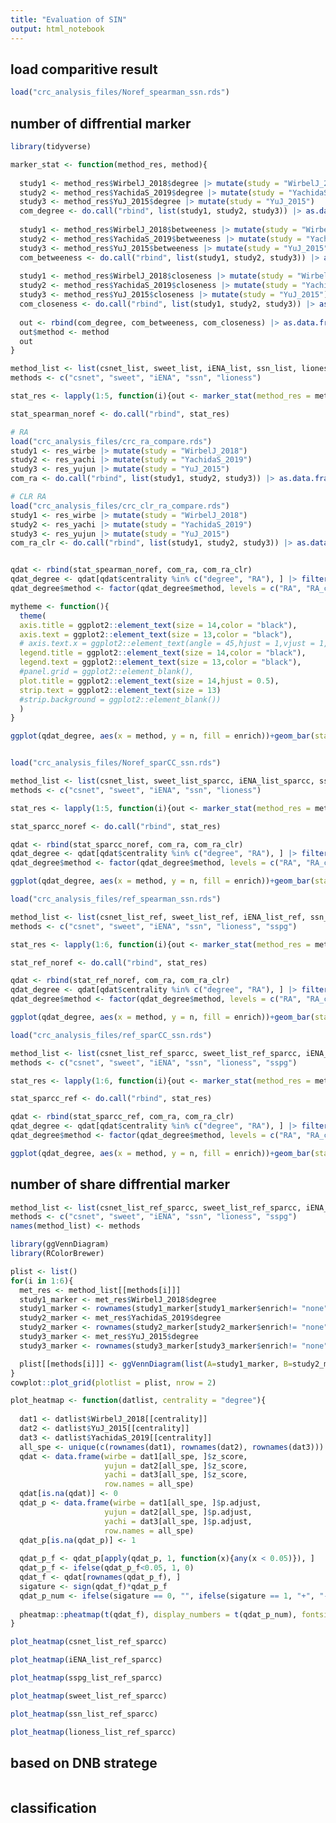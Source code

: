 ```yaml
---
title: "Evaluation of SIN"
output: html_notebook
---
```


## load comparitive result 

```r
load("crc_analysis_files/Noref_spearman_ssn.rds")
```

## number of diffrential marker

```r
library(tidyverse)

marker_stat <- function(method_res, method){
  
  study1 <- method_res$WirbelJ_2018$degree |> mutate(study = "WirbelJ_2018")
  study2 <- method_res$YachidaS_2019$degree |> mutate(study = "YachidaS_2019")
  study3 <- method_res$YuJ_2015$degree |> mutate(study = "YuJ_2015")
  com_degree <- do.call("rbind", list(study1, study2, study3)) |> as.data.frame() |> mutate(method = "csnet", centrality = "degree")
  
  study1 <- method_res$WirbelJ_2018$betweeness |> mutate(study = "WirbelJ_2018")
  study2 <- method_res$YachidaS_2019$betweeness |> mutate(study = "YachidaS_2019")
  study3 <- method_res$YuJ_2015$betweeness |> mutate(study = "YuJ_2015")
  com_betweeness <- do.call("rbind", list(study1, study2, study3)) |> as.data.frame() |> mutate(method = "csnet", centrality = "betweeness")
  
  study1 <- method_res$WirbelJ_2018$closeness |> mutate(study = "WirbelJ_2018")
  study2 <- method_res$YachidaS_2019$closeness |> mutate(study = "YachidaS_2019")
  study3 <- method_res$YuJ_2015$closeness |> mutate(study = "YuJ_2015")
  com_closeness <- do.call("rbind", list(study1, study2, study3)) |> as.data.frame() |> mutate(method = "csnet", centrality = "closeness")
  
  out <- rbind(com_degree, com_betweeness, com_closeness) |> as.data.frame() |> na.omit()|> group_by(study, centrality, enrich) |> summarise(n= n()) |> as.data.frame() 
  out$method <- method
  out
}

method_list <- list(csnet_list, sweet_list, iENA_list, ssn_list, lioness_list)
methods <- c("csnet", "sweet", "iENA", "ssn", "lioness")

stat_res <- lapply(1:5, function(i){out <- marker_stat(method_res = method_list[[i]], method = methods[i]); return(out)})

stat_spearman_noref <- do.call("rbind", stat_res)

# RA
load("crc_analysis_files/crc_ra_compare.rds")
study1 <- res_wirbe |> mutate(study = "WirbelJ_2018")
study2 <- res_yachi |> mutate(study = "YachidaS_2019")
study3 <- res_yujun |> mutate(study = "YuJ_2015")
com_ra <- do.call("rbind", list(study1, study2, study3)) |> as.data.frame() |> mutate(method = "RA", centrality = "RA") |> group_by(study, centrality, enrich) |> summarise(n= n()) |> mutate(method = "RA") |>  na.omit()

# CLR RA 
load("crc_analysis_files/crc_clr_ra_compare.rds")
study1 <- res_wirbe |> mutate(study = "WirbelJ_2018")
study2 <- res_yachi |> mutate(study = "YachidaS_2019")
study3 <- res_yujun |> mutate(study = "YuJ_2015")
com_ra_clr <- do.call("rbind", list(study1, study2, study3)) |> as.data.frame() |> mutate(method = "RA_clr", centrality = "RA") |> group_by(study, centrality, enrich) |> summarise(n= n()) |> mutate(method = "RA_clr") |>  na.omit()


qdat <- rbind(stat_spearman_noref, com_ra, com_ra_clr)
qdat_degree <- qdat[qdat$centrality %in% c("degree", "RA"), ] |> filter(enrich != "none")
qdat_degree$method <- factor(qdat_degree$method, levels = c("RA", "RA_clr", "ssn", "lioness", "sweet", "iENA", "csnet"))

mytheme <- function(){
  theme(
  axis.title = ggplot2::element_text(size = 14,color = "black"),
  axis.text = ggplot2::element_text(size = 13,color = "black"),
  # axis.text.x = ggplot2::element_text(angle = 45,hjust = 1,vjust = 1,face = "italic"),
  legend.title = ggplot2::element_text(size = 14,color = "black"),
  legend.text = ggplot2::element_text(size = 13,color = "black"),
  #panel.grid = ggplot2::element_blank(),
  plot.title = ggplot2::element_text(size = 14,hjust = 0.5),
  strip.text = ggplot2::element_text(size = 13)
  #strip.background = ggplot2::element_blank())
  )
}

ggplot(qdat_degree, aes(x = method, y = n, fill = enrich))+geom_bar(stat = "identity")+facet_grid(.~study)+theme_bw()+mytheme()+theme(axis.text.x = element_text(angle = 45, hjust = 1, vjust = 1))



```
```r
load("crc_analysis_files/Noref_sparCC_ssn.rds")

method_list <- list(csnet_list, sweet_list_sparcc, iENA_list_sparcc, ssn_list_sparcc, lioness_list_sparcc)
methods <- c("csnet", "sweet", "iENA", "ssn", "lioness")

stat_res <- lapply(1:5, function(i){out <- marker_stat(method_res = method_list[[i]], method = methods[i]); return(out)})

stat_sparcc_noref <- do.call("rbind", stat_res)

qdat <- rbind(stat_sparcc_noref, com_ra, com_ra_clr)
qdat_degree <- qdat[qdat$centrality %in% c("degree", "RA"), ] |> filter(enrich != "none")
qdat_degree$method <- factor(qdat_degree$method, levels = c("RA", "RA_clr", "ssn", "lioness", "sweet", "iENA", "csnet"))

ggplot(qdat_degree, aes(x = method, y = n, fill = enrich))+geom_bar(stat = "identity")+facet_grid(.~study)+theme_bw()+mytheme()+theme(axis.text.x = element_text(angle = 45, hjust = 1, vjust = 1))

```

```r
load("crc_analysis_files/ref_spearman_ssn.rds")

method_list <- list(csnet_list_ref, sweet_list_ref, iENA_list_ref, ssn_list_ref, lioness_list_ref, sspg_list_ref)
methods <- c("csnet", "sweet", "iENA", "ssn", "lioness", "sspg")

stat_res <- lapply(1:6, function(i){out <- marker_stat(method_res = method_list[[i]], method = methods[i]); return(out)})

stat_ref_noref <- do.call("rbind", stat_res)

qdat <- rbind(stat_ref_noref, com_ra, com_ra_clr)
qdat_degree <- qdat[qdat$centrality %in% c("degree", "RA"), ] |> filter(enrich != "none")
qdat_degree$method <- factor(qdat_degree$method, levels = c("RA", "RA_clr", "ssn", "lioness", "sweet", "iENA", "csnet", "sspg"))

ggplot(qdat_degree, aes(x = method, y = n, fill = enrich))+geom_bar(stat = "identity")+facet_grid(.~study)+theme_bw()+mytheme()+theme(axis.text.x = element_text(angle = 45, hjust = 1, vjust = 1))

```

```r
load("crc_analysis_files/ref_sparCC_ssn.rds")

method_list <- list(csnet_list_ref_sparcc, sweet_list_ref_sparcc, iENA_list_ref, ssn_list_ref_sparcc, lioness_list_ref_sparcc, sspg_list_ref_sparcc )
methods <- c("csnet", "sweet", "iENA", "ssn", "lioness", "sspg")

stat_res <- lapply(1:6, function(i){out <- marker_stat(method_res = method_list[[i]], method = methods[i]); return(out)})

stat_sparcc_ref <- do.call("rbind", stat_res)

qdat <- rbind(stat_sparcc_ref, com_ra, com_ra_clr)
qdat_degree <- qdat[qdat$centrality %in% c("degree", "RA"), ] |> filter(enrich != "none")
qdat_degree$method <- factor(qdat_degree$method, levels = c("RA", "RA_clr","ssn", "lioness", "sweet", "iENA", "csnet", "sspg"))

ggplot(qdat_degree, aes(x = method, y = n, fill = enrich))+geom_bar(stat = "identity")+facet_grid(.~study)+theme_bw()+mytheme()+theme(axis.text.x = element_text(angle = 45, hjust = 1, vjust = 1))

```


## number of share diffrential marker 

```r
method_list <- list(csnet_list_ref_sparcc, sweet_list_ref_sparcc, iENA_list_ref, ssn_list_ref_sparcc, lioness_list_ref_sparcc, sspg_list_ref_sparcc )
methods <- c("csnet", "sweet", "iENA", "ssn", "lioness", "sspg")
names(method_list) <- methods

library(ggVennDiagram)
library(RColorBrewer)

plist <- list()
for(i in 1:6){
  met_res <- method_list[[methods[i]]]
  study1_marker <- met_res$WirbelJ_2018$degree 
  study1_marker <- rownames(study1_marker[study1_marker$enrich!= "none", ])
  study2_marker <- met_res$YachidaS_2019$degree 
  study2_marker <- rownames(study2_marker[study2_marker$enrich!= "none", ])
  study3_marker <- met_res$YuJ_2015$degree 
  study3_marker <- rownames(study3_marker[study3_marker$enrich!= "none", ])

  plist[[methods[i]]] <- ggVennDiagram(list(A=study1_marker, B=study2_marker, C=study3_marker), category.names = c("WirbelJ_2018", "YachidaS_2019", "YuJ_2015"))+scale_fill_distiller(palette = "RdBu")+ggtitle(methods[i])
}
cowplot::plot_grid(plotlist = plist, nrow = 2)
```

```r
plot_heatmap <- function(datlist, centrality = "degree"){
  
  dat1 <- datlist$WirbelJ_2018[[centrality]]
  dat2 <- datlist$YuJ_2015[[centrality]]
  dat3 <- datlist$YachidaS_2019[[centrality]]
  all_spe <- unique(c(rownames(dat1), rownames(dat2), rownames(dat3)))
  qdat <- data.frame(wirbe = dat1[all_spe, ]$z_score, 
                     yujun = dat2[all_spe, ]$z_score, 
                     yachi = dat3[all_spe, ]$z_score, 
                     row.names = all_spe)
  qdat[is.na(qdat)] <- 0
  qdat_p <- data.frame(wirbe = dat1[all_spe, ]$p.adjust, 
                     yujun = dat2[all_spe, ]$p.adjust, 
                     yachi = dat3[all_spe, ]$p.adjust, 
                     row.names = all_spe)
  qdat_p[is.na(qdat_p)] <- 1
  
  qdat_p_f <- qdat_p[apply(qdat_p, 1, function(x){any(x < 0.05)}), ]
  qdat_p_f <- ifelse(qdat_p_f<0.05, 1, 0)
  qdat_f <- qdat[rownames(qdat_p_f), ]
  sigature <- sign(qdat_f)*qdat_p_f
  qdat_p_num <- ifelse(sigature == 0, "", ifelse(sigature == 1, "+", "-") )
  
  pheatmap::pheatmap(t(qdat_f), display_numbers = t(qdat_p_num), fontsize_number = 12)
}

plot_heatmap(csnet_list_ref_sparcc)

```

```r
plot_heatmap(iENA_list_ref_sparcc)
```

```r
plot_heatmap(sspg_list_ref_sparcc)
```
```r
plot_heatmap(sweet_list_ref_sparcc)
```

```r
plot_heatmap(ssn_list_ref_sparcc)
```

```r
plot_heatmap(lioness_list_ref_sparcc)
```
## based on DNB stratege 

```r

```

## classification 

```r


```




